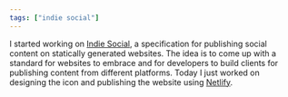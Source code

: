 ```yaml
---
tags: ["indie social"]
---
```


I started working on [Indie Social](https://indiesocial.eu), a specification for publishing social content on statically generated websites. The idea is to come up with a standard for websites to embrace and for developers to build clients for publishing content from different platforms. Today I just worked on designing the icon and publishing the website using [Netlify](https://netlify.com).
